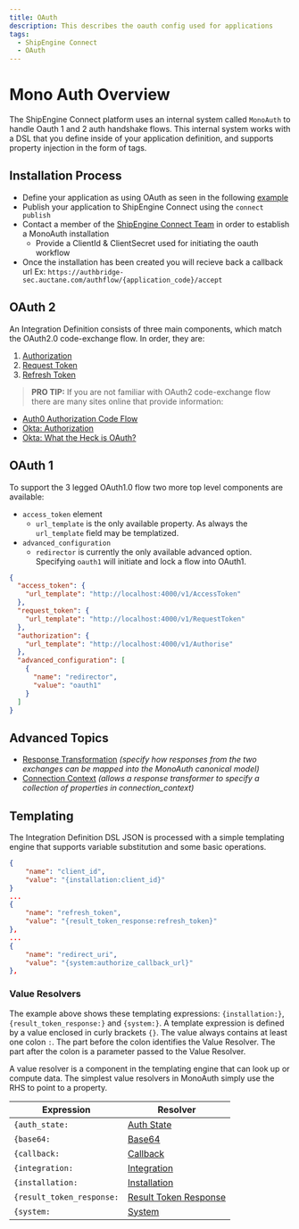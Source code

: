 ```yaml
---
title: OAuth
description: This describes the oauth config used for applications
tags:
  - ShipEngine Connect
  - OAuth
---
```


# Mono Auth Overview
The ShipEngine Connect platform uses an internal system called `MonoAuth` to handle Oauth 1 and 2 auth handshake flows.
This internal system works with a DSL that you define inside of your application definition, and supports property injection in the form of tags.

## Installation Process
- Define your application as using OAuth as seen in the following [example]()
- Publish your application to ShipEngine Connect using the `connect publish`
- Contact a member of the [ShipEngine Connect Team]() in order to establish a MonoAuth installation
    - Provide a ClientId & ClientSecret used for initiating the oauth workflow
- Once the installation has been created you will recieve back a callback url Ex: `https://authbridge-sec.auctane.com/authflow/{application_code}/accept`

## OAuth 2
An Integration Definition consists of three main components, which match the
OAuth2.0 code-exchange flow. In order, they are:

1. [Authorization](./flow/authorization.mdx)
1. [Request Token](./flow/request-token.mdx)
1. [Refresh Token](./flow/refresh-token.mdx)

> **PRO TIP:** If you are not familiar with OAuth2 code-exchange flow there are many
sites online that provide information:
- [Auth0 Authorization Code Flow](https://auth0.com/docs/flows/authorization-code-flow)
- [Okta: Authorization](https://www.oauth.com/oauth2-servers/authorization/)
- [Okta: What the Heck is OAuth?](https://developer.okta.com/blog/2017/06/21/what-the-heck-is-oauth)

## OAuth 1

To support the 3 legged OAuth1.0 flow two more top level components are available:
- `access_token` element
    - `url_template` is the only available property. As always the `url_template` field may be templatized.
- `advanced_configuration`
    - `redirector` is currently the only available advanced option. Specifying `oauth1` will initiate and lock a flow into OAuth1.

```json
{
  "access_token": {
    "url_template": "http://localhost:4000/v1/AccessToken"
  },
  "request_token": {
    "url_template": "http://localhost:4000/v1/RequestToken"
  },
  "authorization": {
    "url_template": "http://localhost:4000/v1/Authorise"
  },
  "advanced_configuration": [
    {
      "name": "redirector",
      "value": "oauth1"
    }
  ]
}
```

## Advanced Topics
- [Response Transformation](./advanced/response-transformation.mdx) *(specify how responses from the two exchanges can be mapped into the MonoAuth canonical model)*
- [Connection Context](./advanced/connection-context.mdx) *(allows a response transformer to specify a collection of properties in connection_context)*

## Templating

The Integration Definition DSL JSON is processed with a simple templating engine
that supports variable substitution and some basic operations.


```json
{
    "name": "client_id",
    "value": "{installation:client_id}"
}
...
{
    "name": "refresh_token",
    "value": "{result_token_response:refresh_token}"
},
...
{
    "name": "redirect_uri",
    "value": "{system:authorize_callback_url}"
},
```

### Value Resolvers

The example above shows these templating expressions:
`{installation:}`, `{result_token_response:}` and `{system:}`. A template expression
is defined by a value enclosed in curly brackets `{}`. The value always
contains at least one colon `:`. The part before the colon identifies the Value Resolver.
The part after the colon is a parameter passed to the Value Resolver.

A value resolver is a component in the templating engine that can look up or 
compute data. The simplest value resolvers in MonoAuth simply use the RHS to point to a property.

| Expression  | Resolver |
| ----------- | ----------- |
| `{auth_state:` | [Auth State](./resolver/auth-state.mdx) |
| `{base64:` | [Base64](./resolver/base64.mdx) |
| `{callback:` | [Callback](./resolver/callback.mdx) |
| `{integration:` | [Integration](./resolver/integration.mdx) |
| `{installation:` | [Installation](./resolver/installation.mdx) |
| `{result_token_response:` | [Result Token Response](./resolver/result-token-response.mdx) |
| `{system:` | [System](./resolver/system.mdx) |
